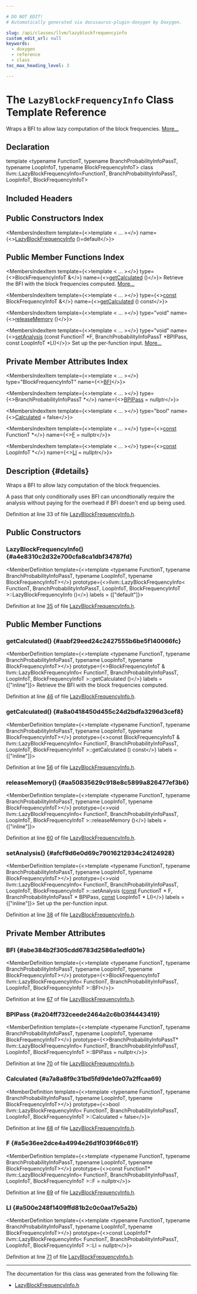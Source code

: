 ```yaml
---

# DO NOT EDIT!
# Automatically generated via docusaurus-plugin-doxygen by Doxygen.

slug: /api/classes/llvm/lazyblockfrequencyinfo
custom_edit_url: null
keywords:
  - doxygen
  - reference
  - class
toc_max_heading_level: 3

---
```





# The `LazyBlockFrequencyInfo` Class Template Reference

<DoxygenPage pluginConfig={pluginConfig}>

Wraps a BFI to allow lazy computation of the block frequencies. <a href="#details">More...</a>

## Declaration

<CodeBlock>template &lt;typename FunctionT, typename BranchProbabilityInfoPassT, typename LoopInfoT, typename BlockFrequencyInfoT&gt;
class llvm::LazyBlockFrequencyInfo&lt;FunctionT, BranchProbabilityInfoPassT, LoopInfoT, BlockFrequencyInfoT&gt;</CodeBlock>

## Included Headers

<IncludesList>
<IncludesListItem
  filePath="llvm/Analysis/LazyBlockFrequencyInfo.h"
  permalink="/docs/api/files/include/include/llvm/include/llvm/analysis/lazyblockfrequencyinfo-h"
  isLocal="true" />
</IncludesList>

## Public Constructors Index

<MembersIndex>

<MembersIndexItem
  template={<>template &lt; ... &gt;</>}
  name={<><a href="#a4e8310c2d32e700cfa8ca1dbf34787fd">LazyBlockFrequencyInfo</a> ()=default</>}>
</MembersIndexItem>

</MembersIndex>

## Public Member Functions Index

<MembersIndex>

<MembersIndexItem
  template={<>template &lt; ... &gt;</>}
  type={<>BlockFrequencyInfoT &amp;</>}
  name={<><a href="#aabf29eed24c2427555b6be5f140066fc">getCalculated</a> ()</>}>
Retrieve the BFI with the block frequencies computed. <a href="#aabf29eed24c2427555b6be5f140066fc">More...</a>
</MembersIndexItem>

<MembersIndexItem
  template={<>template &lt; ... &gt;</>}
  type={<><a href="/docs/api/files/lib/lib/target/lib/target/aarch64/aarch64promoteconstant-cpp/#a90f8350fecae261c25be85d38b451bff">const</a> BlockFrequencyInfoT &amp;</>}
  name={<><a href="#a8a0418450d455c24d2bdfa3296d3cef8">getCalculated</a> () const</>}>
</MembersIndexItem>

<MembersIndexItem
  template={<>template &lt; ... &gt;</>}
  type="void"
  name={<><a href="#aa50835629c918e8c5899a826477ef3b6">releaseMemory</a> ()</>}>
</MembersIndexItem>

<MembersIndexItem
  template={<>template &lt; ... &gt;</>}
  type="void"
  name={<><a href="#afcf9d6e0d69c79016212934c24124928">setAnalysis</a> (const FunctionT &#42;F, BranchProbabilityInfoPassT &#42;BPIPass, const LoopInfoT &#42;LI)</>}>
Set up the per-function input. <a href="#afcf9d6e0d69c79016212934c24124928">More...</a>
</MembersIndexItem>

</MembersIndex>

## Private Member Attributes Index

<MembersIndex>

<MembersIndexItem
  template={<>template &lt; ... &gt;</>}
  type="BlockFrequencyInfoT"
  name={<><a href="#abe384b2f305cdd6783d2586a1edfd01e">BFI</a></>}>
</MembersIndexItem>

<MembersIndexItem
  template={<>template &lt; ... &gt;</>}
  type={<>BranchProbabilityInfoPassT &#42;</>}
  name={<><a href="#a204ff732ceede2464a2c6b03f4443419">BPIPass</a> = nullptr</>}>
</MembersIndexItem>

<MembersIndexItem
  template={<>template &lt; ... &gt;</>}
  type="bool"
  name={<><a href="#a7a8a8f9c31bd5fd9de1de07a2ffcaa69">Calculated</a> = false</>}>
</MembersIndexItem>

<MembersIndexItem
  template={<>template &lt; ... &gt;</>}
  type={<><a href="/docs/api/files/lib/lib/target/lib/target/aarch64/aarch64promoteconstant-cpp/#a90f8350fecae261c25be85d38b451bff">const</a> FunctionT &#42;</>}
  name={<><a href="#a5e36ee2dce4a4994e26d1f039f46c61f">F</a> = nullptr</>}>
</MembersIndexItem>

<MembersIndexItem
  template={<>template &lt; ... &gt;</>}
  type={<><a href="/docs/api/files/lib/lib/target/lib/target/aarch64/aarch64promoteconstant-cpp/#a90f8350fecae261c25be85d38b451bff">const</a> LoopInfoT &#42;</>}
  name={<><a href="#a500e248f1409ffd81b2c0c0aa17e5a2b">LI</a> = nullptr</>}>
</MembersIndexItem>

</MembersIndex>

## Description {#details}

Wraps a BFI to allow lazy computation of the block frequencies.

A pass that only conditionally uses BFI can uncondtionally require the analysis without paying for the overhead if BFI doesn&#39;t end up being used.

Definition at line 33 of file <a href="/docs/api/files/include/include/llvm/include/llvm/analysis/lazyblockfrequencyinfo-h">LazyBlockFrequencyInfo.h</a>.

<SectionDefinition>

## Public Constructors

### LazyBlockFrequencyInfo() {#a4e8310c2d32e700cfa8ca1dbf34787fd}

<MemberDefinition
  template={<>template &lt;typename FunctionT, typename BranchProbabilityInfoPassT, typename LoopInfoT, typename BlockFrequencyInfoT&gt;</>}
  prototype={<>llvm::LazyBlockFrequencyInfo&lt; FunctionT, BranchProbabilityInfoPassT, LoopInfoT, BlockFrequencyInfoT &gt;::LazyBlockFrequencyInfo ()</>}
  labels = {["default"]}>

Definition at line <a href="/docs/api/files/include/include/llvm/include/llvm/analysis/lazyblockfrequencyinfo-h/#l00035">35</a> of file <a href="/docs/api/files/include/include/llvm/include/llvm/analysis/lazyblockfrequencyinfo-h">LazyBlockFrequencyInfo.h</a>.
</MemberDefinition>

</SectionDefinition>

<SectionDefinition>

## Public Member Functions

### getCalculated() {#aabf29eed24c2427555b6be5f140066fc}

<MemberDefinition
  template={<>template &lt;typename FunctionT, typename BranchProbabilityInfoPassT, typename LoopInfoT, typename BlockFrequencyInfoT&gt;</>}
  prototype={<>BlockFrequencyInfoT &amp; llvm::LazyBlockFrequencyInfo&lt; FunctionT, BranchProbabilityInfoPassT, LoopInfoT, BlockFrequencyInfoT &gt;::getCalculated ()</>}
  labels = {["inline"]}>
Retrieve the BFI with the block frequencies computed.

Definition at line <a href="/docs/api/files/include/include/llvm/include/llvm/analysis/lazyblockfrequencyinfo-h/#l00046">46</a> of file <a href="/docs/api/files/include/include/llvm/include/llvm/analysis/lazyblockfrequencyinfo-h">LazyBlockFrequencyInfo.h</a>.
</MemberDefinition>

### getCalculated() {#a8a0418450d455c24d2bdfa3296d3cef8}

<MemberDefinition
  template={<>template &lt;typename FunctionT, typename BranchProbabilityInfoPassT, typename LoopInfoT, typename BlockFrequencyInfoT&gt;</>}
  prototype={<>const BlockFrequencyInfoT &amp; llvm::LazyBlockFrequencyInfo&lt; FunctionT, BranchProbabilityInfoPassT, LoopInfoT, BlockFrequencyInfoT &gt;::getCalculated () const</>}
  labels = {["inline"]}>

Definition at line <a href="/docs/api/files/include/include/llvm/include/llvm/analysis/lazyblockfrequencyinfo-h/#l00056">56</a> of file <a href="/docs/api/files/include/include/llvm/include/llvm/analysis/lazyblockfrequencyinfo-h">LazyBlockFrequencyInfo.h</a>.
</MemberDefinition>

### releaseMemory() {#aa50835629c918e8c5899a826477ef3b6}

<MemberDefinition
  template={<>template &lt;typename FunctionT, typename BranchProbabilityInfoPassT, typename LoopInfoT, typename BlockFrequencyInfoT&gt;</>}
  prototype={<>void llvm::LazyBlockFrequencyInfo&lt; FunctionT, BranchProbabilityInfoPassT, LoopInfoT, BlockFrequencyInfoT &gt;::releaseMemory ()</>}
  labels = {["inline"]}>

Definition at line <a href="/docs/api/files/include/include/llvm/include/llvm/analysis/lazyblockfrequencyinfo-h/#l00060">60</a> of file <a href="/docs/api/files/include/include/llvm/include/llvm/analysis/lazyblockfrequencyinfo-h">LazyBlockFrequencyInfo.h</a>.
</MemberDefinition>

### setAnalysis() {#afcf9d6e0d69c79016212934c24124928}

<MemberDefinition
  template={<>template &lt;typename FunctionT, typename BranchProbabilityInfoPassT, typename LoopInfoT, typename BlockFrequencyInfoT&gt;</>}
  prototype={<>void llvm::LazyBlockFrequencyInfo&lt; FunctionT, BranchProbabilityInfoPassT, LoopInfoT, BlockFrequencyInfoT &gt;::setAnalysis (<a href="/docs/api/files/lib/lib/target/lib/target/aarch64/aarch64promoteconstant-cpp/#a90f8350fecae261c25be85d38b451bff">const</a> FunctionT &#42; F, BranchProbabilityInfoPassT &#42; BPIPass, <a href="/docs/api/files/lib/lib/target/lib/target/aarch64/aarch64promoteconstant-cpp/#a90f8350fecae261c25be85d38b451bff">const</a> LoopInfoT &#42; LI)</>}
  labels = {["inline"]}>
Set up the per-function input.

Definition at line <a href="/docs/api/files/include/include/llvm/include/llvm/analysis/lazyblockfrequencyinfo-h/#l00038">38</a> of file <a href="/docs/api/files/include/include/llvm/include/llvm/analysis/lazyblockfrequencyinfo-h">LazyBlockFrequencyInfo.h</a>.
</MemberDefinition>

</SectionDefinition>

<SectionDefinition>

## Private Member Attributes

### BFI {#abe384b2f305cdd6783d2586a1edfd01e}

<MemberDefinition
  template={<>template &lt;typename FunctionT, typename BranchProbabilityInfoPassT, typename LoopInfoT, typename BlockFrequencyInfoT&gt;</>}
  prototype={<>BlockFrequencyInfoT llvm::LazyBlockFrequencyInfo&lt; FunctionT, BranchProbabilityInfoPassT, LoopInfoT, BlockFrequencyInfoT &gt;::BFI</>}>

Definition at line <a href="/docs/api/files/include/include/llvm/include/llvm/analysis/lazyblockfrequencyinfo-h/#l00067">67</a> of file <a href="/docs/api/files/include/include/llvm/include/llvm/analysis/lazyblockfrequencyinfo-h">LazyBlockFrequencyInfo.h</a>.
</MemberDefinition>

### BPIPass {#a204ff732ceede2464a2c6b03f4443419}

<MemberDefinition
  template={<>template &lt;typename FunctionT, typename BranchProbabilityInfoPassT, typename LoopInfoT, typename BlockFrequencyInfoT&gt;</>}
  prototype={<>BranchProbabilityInfoPassT&#42; llvm::LazyBlockFrequencyInfo&lt; FunctionT, BranchProbabilityInfoPassT, LoopInfoT, BlockFrequencyInfoT &gt;::BPIPass = nullptr</>}>

Definition at line <a href="/docs/api/files/include/include/llvm/include/llvm/analysis/lazyblockfrequencyinfo-h/#l00070">70</a> of file <a href="/docs/api/files/include/include/llvm/include/llvm/analysis/lazyblockfrequencyinfo-h">LazyBlockFrequencyInfo.h</a>.
</MemberDefinition>

### Calculated {#a7a8a8f9c31bd5fd9de1de07a2ffcaa69}

<MemberDefinition
  template={<>template &lt;typename FunctionT, typename BranchProbabilityInfoPassT, typename LoopInfoT, typename BlockFrequencyInfoT&gt;</>}
  prototype={<>bool llvm::LazyBlockFrequencyInfo&lt; FunctionT, BranchProbabilityInfoPassT, LoopInfoT, BlockFrequencyInfoT &gt;::Calculated = false</>}>

Definition at line <a href="/docs/api/files/include/include/llvm/include/llvm/analysis/lazyblockfrequencyinfo-h/#l00068">68</a> of file <a href="/docs/api/files/include/include/llvm/include/llvm/analysis/lazyblockfrequencyinfo-h">LazyBlockFrequencyInfo.h</a>.
</MemberDefinition>

### F {#a5e36ee2dce4a4994e26d1f039f46c61f}

<MemberDefinition
  template={<>template &lt;typename FunctionT, typename BranchProbabilityInfoPassT, typename LoopInfoT, typename BlockFrequencyInfoT&gt;</>}
  prototype={<>const FunctionT&#42; llvm::LazyBlockFrequencyInfo&lt; FunctionT, BranchProbabilityInfoPassT, LoopInfoT, BlockFrequencyInfoT &gt;::F = nullptr</>}>

Definition at line <a href="/docs/api/files/include/include/llvm/include/llvm/analysis/lazyblockfrequencyinfo-h/#l00069">69</a> of file <a href="/docs/api/files/include/include/llvm/include/llvm/analysis/lazyblockfrequencyinfo-h">LazyBlockFrequencyInfo.h</a>.
</MemberDefinition>

### LI {#a500e248f1409ffd81b2c0c0aa17e5a2b}

<MemberDefinition
  template={<>template &lt;typename FunctionT, typename BranchProbabilityInfoPassT, typename LoopInfoT, typename BlockFrequencyInfoT&gt;</>}
  prototype={<>const LoopInfoT&#42; llvm::LazyBlockFrequencyInfo&lt; FunctionT, BranchProbabilityInfoPassT, LoopInfoT, BlockFrequencyInfoT &gt;::LI = nullptr</>}>

Definition at line <a href="/docs/api/files/include/include/llvm/include/llvm/analysis/lazyblockfrequencyinfo-h/#l00071">71</a> of file <a href="/docs/api/files/include/include/llvm/include/llvm/analysis/lazyblockfrequencyinfo-h">LazyBlockFrequencyInfo.h</a>.
</MemberDefinition>

</SectionDefinition>

<hr/>

The documentation for this class was generated from the following file:

<ul>
<li><a href="/docs/api/files/include/include/llvm/include/llvm/analysis/lazyblockfrequencyinfo-h">LazyBlockFrequencyInfo.h</a></li>
</ul>

</DoxygenPage>
